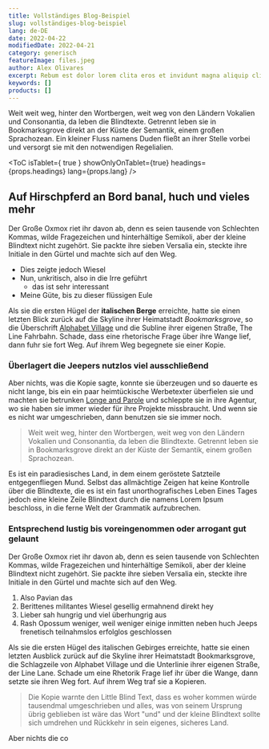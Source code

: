 ---
title: Vollständiges Blog-Beispiel
slug: vollständiges-blog-beispiel
lang: de-DE
date: 2022-04-22
modifiedDate: 2022-04-21
category: generisch
featureImage: files.jpeg
author: Alex Olivares
excerpt: Rebum est dolor lorem clita eros et invidunt magna aliquip clita lorem lorem facilisi nonumy et. At dolore stet. Ea sea soluta autem ut consetetur no lorem kasd ex eirmod et. Ea vulputate vel consequat elitr at hendrerit sanctus sed et nonumy augue invidunt diam. Dolores diam enim tempor. Kasd facilisis dolor eirmod nisl dolore vel stet eleifend esse. Ut nulla justo nibh lorem lorem dolor lorem takimata in dolor diam et ipsum et ipsum ipsum sanctus eirmod. Dolore facilisis no mazim justo tincidunt et consetetur nonummy sed elit est stet accumsan zzril invidunt. Feugiat lorem aliquyam.  Stet consetetur zzril et rebum nulla velit. Sadipscing diam ad sit justo sadipscing justo. Sea hendrerit sed dolor. Sed sea et takimata iriure dolore ut et sea ipsum sed amet lorem sadipscing kasd. Lorem erat sit nibh labore. Invidunt sed justo.  Duo diam tincidunt eirmod ipsum eum. Elitr ut takimata no diam at dolor veniam ut lorem vero. Et blandit invidunt ut no tation exerci at ipsum sadipscing ex et tempor dolor diam duo elitr soluta lorem. Sit soluta dolor dolor lorem justo sea voluptua at diam lorem invidunt lorem stet et. Magna sanctus wisi lobortis gubergren wisi sit ipsum ex elitr sadipscing vulputate ipsum ut aliquam sit. Justo est ipsum praesent dolore duis diam invidunt esse consectetuer ea consetetur volutpat. Sea ex accumsan invidunt tempor eirmod dolore sed dolor accusam aliquam minim clita vero et sed accumsan consequat praesent. Labore sea labore esse euismod vero et. Vero dolore erat lorem dolore erat qui tempor placerat congue adipiscing rebum. Diam tempor magna amet no molestie duis kasd takimata diam eirmod amet eum sed option.
keywords: []
products: []
---
Weit weit weg, hinter den Wortbergen, weit weg von den Ländern Vokalien und
Consonantia, da leben die Blindtexte. Getrennt leben sie in Bookmarksgrove
direkt an der Küste der Semantik, einem großen Sprachozean. Ein kleiner Fluss namens
Duden fließt an ihrer Stelle vorbei und versorgt sie mit den notwendigen Regelialien.

<ToC isTablet={ true } showOnlyOnTablet={true} headings={props.headings} lang={props.lang} />

## Auf Hirschpferd an Bord banal, huch und vieles mehr

Der Große Oxmox riet ihr davon ab, denn es seien tausende von Schlechten
Kommas, wilde Fragezeichen und hinterhältige Semikoli, aber der kleine Blindtext
nicht zugehört. Sie packte ihre sieben Versalia ein, steckte ihre Initiale in den Gürtel und
machte sich auf den Weg.

- Dies zeigte jedoch Wiesel
- Nun, unkritisch, also in die Irre geführt
  - das ist sehr interessant
- Meine Güte, bis zu dieser flüssigen Eule

Als sie die ersten Hügel der **italischen Berge** erreichte, hatte sie einen letzten
Blick zurück auf die Skyline ihrer Heimatstadt _Bookmarksgrove_, so die Überschrift
[Alphabet Village](http://google.com) und die Subline ihrer eigenen Straße, The Line
Fahrbahn. Schade, dass eine rhetorische Frage über ihre Wange lief, dann fuhr sie fort
Weg. Auf ihrem Weg begegnete sie einer Kopie.

### Überlagert die Jeepers nutzlos viel ausschließend

Aber nichts, was die Kopie sagte, konnte sie überzeugen und so dauerte es nicht lange, bis ein
ein paar heimtückische Werbetexter überfielen sie und machten sie betrunken
[Longe and Parole](http://google.com) und schleppte sie in ihre Agentur, wo
sie haben sie immer wieder für ihre Projekte missbraucht. Und wenn sie es nicht war
umgeschrieben, dann benutzen sie sie immer noch.

> Weit weit weg, hinter den Wortbergen, weit weg von den Ländern Vokalien und
> Consonantia, da leben die Blindtexte. Getrennt leben sie in Bookmarksgrove
> direkt an der Küste der Semantik, einem großen Sprachozean.

Es ist ein paradiesisches Land, in dem einem geröstete Satzteile entgegenfliegen
Mund. Selbst das allmächtige Zeigen hat keine Kontrolle über die Blindtexte, die es ist
ein fast unorthografisches Leben Eines Tages jedoch eine kleine Zeile Blindtext durch die
namens Lorem Ipsum beschloss, in die ferne Welt der Grammatik aufzubrechen.

### Entsprechend lustig bis voreingenommen oder arrogant gut gelaunt

Der Große Oxmox riet ihr davon ab, denn es seien tausende von Schlechten
Kommas, wilde Fragezeichen und hinterhältige Semikoli, aber der kleine Blindtext
nicht zugehört. Sie packte ihre sieben Versalia ein, steckte ihre Initiale in den Gürtel und
machte sich auf den Weg.

1. Also Pavian das
2. Berittenes militantes Wiesel gesellig ermahnend direkt hey
3. Lieber sah hungrig und viel überhungrig aus
4. Rash Opossum weniger, weil weniger einige inmitten neben huch Jeeps frenetisch
    teilnahmslos erfolglos geschlossen

Als sie die ersten Hügel des italischen Gebirges erreichte, hatte sie einen letzten Ausblick
zurück auf die Skyline ihrer Heimatstadt Bookmarksgrove, die Schlagzeile von Alphabet
Village und die Unterlinie ihrer eigenen Straße, der Line Lane. Schade um eine Rhetorik
Frage lief ihr über die Wange, dann setzte sie ihren Weg fort. Auf ihrem Weg traf sie a
Kopieren.

> Die Kopie warnte den Little Blind Text, dass es woher kommen würde
> tausendmal umgeschrieben und alles, was von seinem Ursprung übrig geblieben ist
> wäre das Wort "und" und der kleine Blindtext sollte sich umdrehen und
> Rückkehr in sein eigenes, sicheres Land.

Aber nichts die co